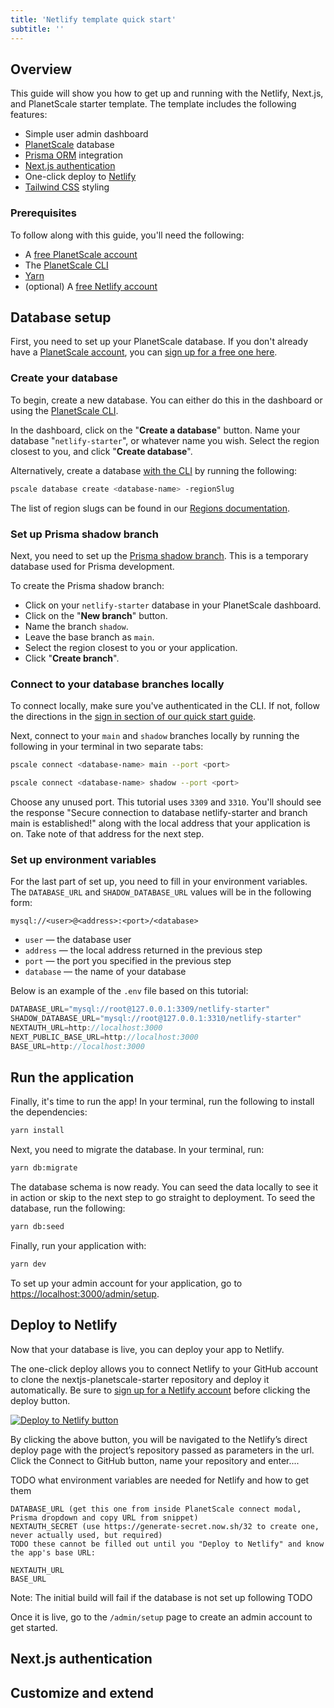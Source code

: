```yaml
---
title: 'Netlify template quick start'
subtitle: ''
---
```


## Overview

This guide will show you how to get up and running with the Netlify, Next.js, and PlanetScale starter template. The template includes the following features:

- Simple user admin dashboard
- [PlanetScale](https://planetscale.com/) database
- [Prisma ORM](https://www.prisma.io/) integration
- [Next.js authentication](https://nextjs.org/docs/authentication)
- One-click deploy to [Netlify](https://netlify.com)
- [Tailwind CSS](https://tailwindcss.com/) styling

### Prerequisites

To follow along with this guide, you'll need the following:

- A [free PlanetScale account](https://auth.planetscale.com/sign-up)
- The [PlanetScale CLI](https://github.com/planetscale/cli#installation)
- [Yarn](https://yarnpkg.com/getting-started/install)
- (optional) A [free Netlify account](https://app.netlify.com/signup)

## Database setup

First, you need to set up your PlanetScale database. If you don't already have a [PlanetScale account](https://docs.planetscale.com/concepts/billing#planetscale-plans), you can [sign up for a free one here](https://auth.planetscale.com/sign-up).

### Create your database

To begin, create a new database. You can either do this in the dashboard or using the [PlanetScale CLI](https://docs.planetscale.com/reference/planetscale-cli).

In the dashboard, click on the "**Create a database**" button. Name your database "`netlify-starter`", or whatever name you wish. Select the region closest to you, and click "**Create database**".

Alternatively, create a database [with the CLI](/tutorials/planetscale-quick-start-guide#quick-start-with-the-planetscale-cli) by running the following:

```bash
pscale database create <database-name> -regionSlug
```

The list of region slugs can be found in our [Regions documentation](https://docs.planetscale.com/concepts/regions#available-regions).

### Set up Prisma shadow branch

Next, you need to set up the [Prisma shadow branch](https://www.prisma.io/docs/concepts/components/prisma-migrate/shadow-database). This is a temporary database used for Prisma development.

To create the Prisma shadow branch:

- Click on your `netlify-starter` database in your PlanetScale dashboard.
- Click on the "**New branch**" button.
- Name the branch `shadow`.
- Leave the base branch as `main`.
- Select the region closest to you or your application.
- Click "**Create branch**".

### Connect to your database branches locally

To connect locally, make sure you've authenticated in the CLI. If not, follow the directions in the [sign in section of our quick start guide](/tutorials/planetscale-quick-start-guide#sign-in-to-your-account).

Next, connect to your `main` and `shadow` branches locally by running the following in your terminal in two separate tabs:

```bash
pscale connect <database-name> main --port <port>
```

```bash
pscale connect <database-name> shadow --port <port>
```

Choose any unused port. This tutorial uses `3309` and `3310`. You'll should see the response "Secure connection to database netlify-starter and branch main is established!" along with the local address that your application is on. Take note of that address for the next step.

### Set up environment variables

For the last part of set up, you need to fill in your environment variables. The `DATABASE_URL` and `SHADOW_DATABASE_URL` values will be in the following form:

`mysql://<user>@<address>:<port>/<database>` 

- `user` &mdash; the database user
- `address` &mdash; the local address returned in the previous step
- `port` &mdash; the port you specified in the previous step 
- `database` &mdash; the name of your database 

Below is an example of the `.env` file based on this tutorial:

```js
DATABASE_URL="mysql://root@127.0.0.1:3309/netlify-starter"
SHADOW_DATABASE_URL="mysql://root@127.0.0.1:3310/netlify-starter"
NEXTAUTH_URL=http://localhost:3000
NEXT_PUBLIC_BASE_URL=http://localhost:3000
BASE_URL=http://localhost:3000
```

## Run the application 

Finally, it's time to run the app! In your terminal, run the following to install the dependencies:

```bash
yarn install
```

Next, you need to migrate the database. In your terminal, run:

```bash
yarn db:migrate
```

The database schema is now ready. You can seed the data locally to see it in action or skip to the next step to go straight to deployment. To seed the database, run the following:

```bash
yarn db:seed
```

Finally, run your application with:

```bash
yarn dev 
```

To set up your admin account for your application, go to [https://localhost:3000/admin/setup](https://localhost:3000/admin/setup).

## Deploy to Netlify

Now that your database is live, you can deploy your app to Netlify.

The one-click deploy allows you to connect Netlify to your GitHub account to clone the nextjs-planetscale-starter repository and deploy it automatically. Be sure to [sign up for a Netlify account](https://app.netlify.com/signup) before clicking the deploy button.

[![Deploy to Netlify button](https://www.netlify.com/img/deploy/button.svg)](https://app.netlify.com/start/deploy?repository=https://github.com/planetscale/nextjs-planetscale-starter)

By clicking the above button, you will be navigated to the Netlify’s direct deploy page with the project’s repository passed as parameters in the url. Click the Connect to GitHub button, name your repository and enter....

TODO what environment variables are needed for Netlify and how to get them

```
DATABASE_URL (get this one from inside PlanetScale connect modal, Prisma dropdown and copy URL from snippet)
NEXTAUTH_SECRET (use https://generate-secret.now.sh/32 to create one, never actually used, but required)
TODO these cannot be filled out until you "Deploy to Netlify" and know the app's base URL:

NEXTAUTH_URL
BASE_URL
```

Note: The initial build will fail if the database is not set up following TODO

Once it is live, go to the `/admin/setup` page to create an admin account to get started.

## Next.js authentication


## Customize and extend